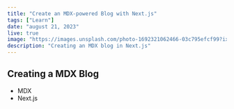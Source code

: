 ---
title: "Create an MDX-powered Blog with Next.js"
tags: ["Learn"]
date: "august 21, 2023"
live: true
image: "https://images.unsplash.com/photo-1692321062466-03c795efcf99?ixlib=rb-4.0.3&ixid=M3wxMjA3fDB8MHxwaG90by1wYWdlfHx8fGVufDB8fHx8fA%3D%3D&auto=format&fit=crop&w=1170&q=80"
description: "Creating an MDX blog in Next.js"
---

## Creating a MDX Blog

- MDX
- Next.js
